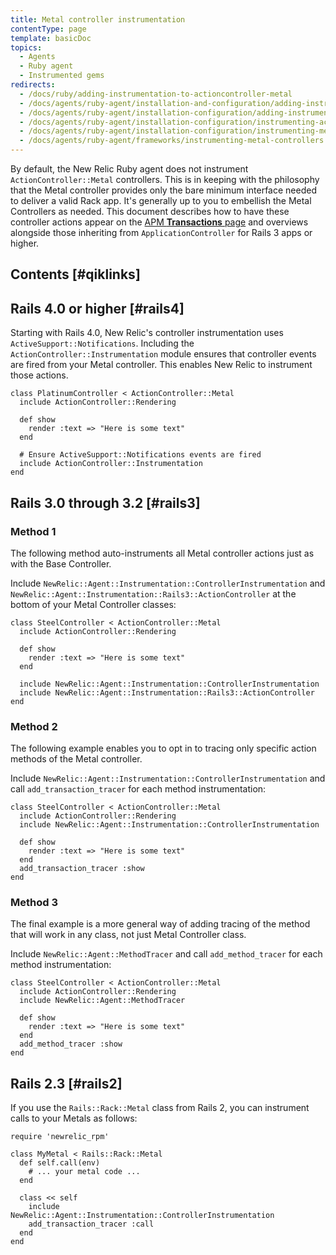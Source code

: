 ```yaml
---
title: Metal controller instrumentation
contentType: page
template: basicDoc
topics:
  - Agents
  - Ruby agent
  - Instrumented gems
redirects:
  - /docs/ruby/adding-instrumentation-to-actioncontroller-metal
  - /docs/agents/ruby-agent/installation-and-configuration/adding-instrumentation-actioncontrollermetal
  - /docs/agents/ruby-agent/installation-configuration/adding-instrumentation-actioncontrollermetal
  - /docs/agents/ruby-agent/installation-configuration/instrumenting-actioncontrollermetal
  - /docs/agents/ruby-agent/installation-configuration/instrumenting-metal-controllers
  - /docs/agents/ruby-agent/frameworks/instrumenting-metal-controllers
---
```


By default, the New Relic Ruby agent does not instrument `ActionController::Metal` controllers. This is in keeping with the philosophy that the Metal controller provides only the bare minimum interface needed to deliver a valid Rack app. It's generally up to you to embellish the Metal Controllers as needed. This document describes how to have these controller actions appear on the [APM **Transactions** page](/docs/apm/applications-menu/monitoring/transactions-page) and overviews alongside those inheriting from `ApplicationController` for Rails 3 apps or higher.

## Contents [#qiklinks]

## Rails 4.0 or higher [#rails4]

Starting with Rails 4.0, New Relic's controller instrumentation uses `ActiveSupport::Notifications`. Including the `ActionController::Instrumentation` module ensures that controller events are fired from your Metal controller. This enables New Relic to instrument those actions.

```
class PlatinumController < ActionController::Metal
  include ActionController::Rendering

  def show
    render :text => "Here is some text"
  end

  # Ensure ActiveSupport::Notifications events are fired
  include ActionController::Instrumentation
end
```

## Rails 3.0 through 3.2 [#rails3]

### Method 1

The following method auto-instruments all Metal controller actions just as with the Base Controller.

Include `NewRelic::Agent::Instrumentation::ControllerInstrumentation` and `NewRelic::Agent::Instrumentation::Rails3::ActionController` at the bottom of your Metal Controller classes:

```
class SteelController < ActionController::Metal
  include ActionController::Rendering

  def show
    render :text => "Here is some text"
  end

  include NewRelic::Agent::Instrumentation::ControllerInstrumentation
  include NewRelic::Agent::Instrumentation::Rails3::ActionController
end
```

### Method 2

The following example enables you to opt in to tracing only specific action methods of the Metal controller.

Include `NewRelic::Agent::Instrumentation::ControllerInstrumentation` and call `add_transaction_tracer` for each method instrumentation:

```
class SteelController < ActionController::Metal
  include ActionController::Rendering
  include NewRelic::Agent::Instrumentation::ControllerInstrumentation

  def show
    render :text => "Here is some text"
  end
  add_transaction_tracer :show
end
```

### Method 3

The final example is a more general way of adding tracing of the method that will work in any class, not just Metal Controller class.

Include `NewRelic::Agent::MethodTracer` and call `add_method_tracer` for each method instrumentation:

```
class SteelController < ActionController::Metal
  include ActionController::Rendering
  include NewRelic::Agent::MethodTracer

  def show
    render :text => "Here is some text"
  end
  add_method_tracer :show
end
```

## Rails 2.3 [#rails2]

If you use the `Rails::Rack::Metal` class from Rails 2, you can instrument calls to your Metals as follows:

```
require 'newrelic_rpm'

class MyMetal < Rails::Rack::Metal
  def self.call(env)
    # ... your metal code ...
  end

  class << self
    include NewRelic::Agent::Instrumentation::ControllerInstrumentation
    add_transaction_tracer :call
  end
end
```
